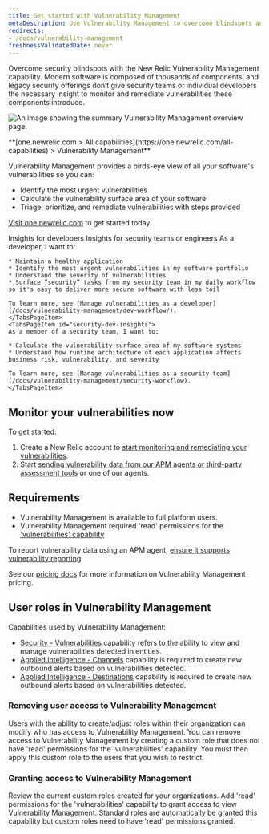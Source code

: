 ```yaml
---
title: Get started with Vulnerability Management
metaDescription: Use Vulnerability Management to overcome blindspots and remediate vulnerabilities.
redirects:
- /docs/vulnerability-management
freshnessValidatedDate: never
---
```


Overcome security blindspots with the New Relic Vulnerability Management capability. Modern software is composed of thousands of components, and legacy security offerings don’t give security teams or individual developers the necessary insight to monitor and remediate vulnerabilities these components introduce.

<img
  title="Vulnerability Management overview"
  alt="An image showing the summary Vulnerability Management overview page."
  src="/images/security_screenshot-full_security-overview.webp"
/>

<figcaption>
  <DNT>
    **[one.newrelic.com > All capabilities](https://one.newrelic.com/all-capabilities) > Vulnerability Management**
  </DNT>
</figcaption>

Vulnerability Management provides a birds-eye view of all your software's vulnerabilities so you can:

* Identify the most urgent vulnerabilities
* Calculate the vulnerability surface area of your software
* Triage, prioritize, and remediate vulnerabilities with steps provided

[Visit one.newrelic.com](https://one.newrelic.com/vulnerability-management) to get started today.

<Tabs>
  <TabsBar>
    <TabsBarItem id="developer-insights">Insights for developers</TabsBarItem>
    <TabsBarItem id="security-dev-insights">Insights for security teams or engineers</TabsBarItem>
  </TabsBar>

  <TabsPages>
    <TabsPageItem id="developer-insights">
    As a developer, I want to:

    * Maintain a healthy application
    * Identify the most urgent vulnerabilities in my software portfolio
    * Understand the severity of vulnerabilities
    * Surface “security” tasks from my security team in my daily workflow so it's easy to deliver more secure software with less toil

    To learn more, see [Manage vulnerabilities as a developer](/docs/vulnerability-management/dev-workflow/).
    </TabsPageItem>
    <TabsPageItem id="security-dev-insights">
    As a member of a security team, I want to:

    * Calculate the vulnerability surface area of my software systems
    * Understand how runtime architecture of each application affects business risk, vulnerability, and severity

    To learn more, see [Manage vulnerabilities as a security team](/docs/vulnerability-management/security-workflow).
    </TabsPageItem>
  </TabsPages>
</Tabs>

## Monitor your vulnerabilities now

To get started:

1. Create a New Relic account to [start monitoring and remediating your vulnerabilities](https://one.newrelic.com/vulnerability-management).
2. Start [sending vulnerability data from our APM agents or third-party assessment tools](/docs/vulnerability-management/integrations/intro) or one of our agents.

## Requirements

* Vulnerability Management is available to full platform users.
* Vulnerability Management required 'read' permissions for the ['vulnerabilities' capability](/docs/accounts/accounts-billing/new-relic-one-user-management/user-permissions/#security)

To report vulnerability data using an APM agent, [ensure it supports vulnerability reporting](/docs/vulnerability-management/integrations/intro/#apm-agents).

See our [pricing docs](/docs/licenses/license-information/usage-plans/new-relic-one-usage-plan-descriptions/#list-price) for more information on Vulnerability Management pricing.

## User roles in Vulnerability Management

Capabilities used by Vulnerability Management:

* [Security - Vulnerabilities](/docs/accounts/accounts-billing/new-relic-one-user-management/user-permissions/#security) capability refers to the ability to view and manage vulnerabilities detected in entities.
* [Applied Intelligence - Channels](/docs/accounts/accounts-billing/new-relic-one-user-management/user-permissions/#applied-intelligence) capability is required to create new outbound alerts based on vulnerabilities detected.
* [Applied Intelligence - Destinations](/docs/accounts/accounts-billing/new-relic-one-user-management/user-permissions/#applied-intelligence) capability is required to create new outbound alerts based on vulnerabilities detected.

### Removing user access to Vulnerability Management

Users with the ability to create/adjust roles within their organization can modify who has access to Vulnerability Management. You can remove access to Vulnerability Management by creating a custom role that does not have 'read' permissions for the 'vulnerabilities' capability. You must then apply this custom role to the users that you wish to restrict.

### Granting access to Vulnerability Management

Review the current custom roles created for your organizations. Add 'read' permissions for the 'vulnerabilities' capability to grant access to view Vulnerability Management. Standard roles are automatically be granted this capability but custom roles need to have 'read' permissions granted.
